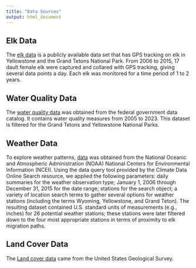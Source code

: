 ```yaml
---
title: "Data Sources"
output: html_document
---
```


## Elk Data
The [elk data](https://www.usgs.gov/data/elk-gps-collar-data-national-elk-refuge-2006-2015) is a publicly available data set that has GPS tracking on elk in Yellowstone and the Grand Tetons National Park. From 2006 to 2015, 17 dault female elk were captured and collared with GPS tracking, giving several data points a day. Each elk was monitored for a time period of 1 to 2 years. 

## Water Quality Data
The [water quality data](https://catalog.data.gov/dataset/greater-yellowstone-network-published-water-quality-data-through-2023-from-the-bicawq01-g-) was obtained from the federal government data catalog. It contains water quality measures from 2005 to 2023. This dataset is filtered for the Grand Tetons and Yellowstone National Parks. 

## Weather Data
To explore weather patterns, [data](https://www.ncdc.noaa.gov/cdo-web/search?datasetid=GHCND) was obtained from the National Oceanic and Atmospheric Administration (NOAA) National Centers for Environmental Information (NCEI). Using the data query tool provided by the Climate Data Online Search resource, we applied the following parameters: daily summaries for the weather observation type; January 1, 2006 through December 31, 2015 for the date range; stations for the search object; a variety of location search terms to gather several options for weather stations (including the terms Wyoming, Yellowstone, and Grand Teton). The resulting dataset contained U.S. standard units of measurements (e.g., inches) for 26 potential weather stations; these stations were later filtered down to the four most appropriate stations in terms of proximity to elk migration paths. 

## Land Cover Data

The [Land cover data](https://www.usgs.gov/programs/gap-analysis-project/science/land-cover-data-download) came from the United States Geological Survey. 